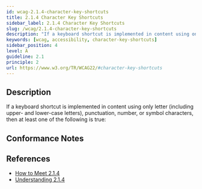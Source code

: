 ```yaml
---
id: wcag-2.1.4-character-key-shortcuts
title: 2.1.4 Character Key Shortcuts
sidebar_label: 2.1.4 Character Key Shortcuts
slug: /wcag/2.1.4-character-key-shortcuts
description: "If a keyboard shortcut is implemented in content using only letter (including upper- and lower-case letters), punctuation, number, or symbol characters, then at least one of the following is true:"
keywords: [wcag, accessibility, character-key-shortcuts]
sidebar_position: 4
level: A
guideline: 2.1
principle: 2
url: https://www.w3.org/TR/WCAG22/#character-key-shortcuts
---
```

## Description

If a keyboard shortcut is implemented in content using only letter (including upper- and lower-case letters), punctuation, number, or symbol characters, then at least one of the following is true:

## Conformance Notes

<Project name="ads">
  <NotApplicable></NotApplicable>
</Project>
<Project name="scix">
  <NotApplicable></NotApplicable>
</Project>

## References

- [How to Meet 2.1.4](https://www.w3.org/WAI/WCAG22/quickref/#character-key-shortcuts)
- [Understanding 2.1.4](https://www.w3.org/WAI/WCAG22/Understanding/character-key-shortcuts.html)

